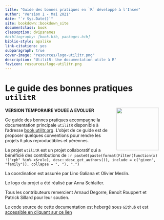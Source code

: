 ```yaml
--- 
title: "Guide des bonnes pratiques en `R` développé à l'Insee"
author: "Version 1 - Mai 2021"
date: "`r Sys.Date()`"
site: bookdown::bookdown_site
documentclass: book
classoption: dvipsnames
#bibliography: [book.bib, packages.bib]
biblio-style: apalike
link-citations: yes
subparagraph: true
cover-image: "resources/logo-utilitr.png"
description: "UtilitR: Une documentation utile à R"
favicon: resources/logo-utilitr.png
---
```



# Le guide des bonnes pratiques `utilitR` {-}

```{=html}
<a href='https://www.utilitr.org'><img src='resources/logo-utilitr.png' align="right" height="139px" /></a>
```

**VERSION TEMPORAIRE VOUEE A EVOLUER**

Ce guide des bonnes pratiques accompagne la documentation principale
`utilitR` disponible 
à l'adresse [book.utilitr.org](https://www.book.utilitr.org). L'objet de
ce guide est de proposer quelques conventions pour rendre les 
projets `R` plus reproductibles et pérennes. 


::: {.auteurs data-latex=""}
Le projet `utilitR` est un projet collaboratif qui a bénéficié des contributions de : `r paste0(paste(format(Filter(function(x) !("cph" %in% x$role), desc::desc_get_authors()), include = c("given", "family")), collapse = ", "), ".")`

La coordination est assurée par Lino Galiana et Olivier Meslin.

Le logo du projet a été réalisé par Anna Schlaifer.

Tous les contributeurs remercient Arnaud Degorre, Benoît Rouppert et Patrick Sillard pour leur soutien.
<!-- Ajouter Sébastien Roux lorsqu'il sera sponsor. -->
:::


Le code source de cette documentation est hebergé sous
`Github` et est
[accessible en cliquant sur ce lien](https://github.com/InseeFrLab/utilitr-bonnes-pratiques)

